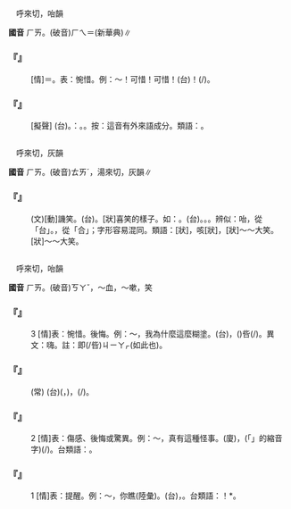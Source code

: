 
=={{ruby|嗨|ㄏㄞ}}==

　呼來切，咍韻

'''國音''' <rt>ㄏㄞ</rt>。(破音)<rt>ㄏㄟ</rt>＝{{ruby|嘿|ㄏㄟ}}(新華典)∥

    

==='''『{{ruby|嗨|ㄏㄞ}}』'''===
: [情]＝{{ruby|咳|ㄏㄞ}}。表：惋惜。例：～！可惜！可惜！(台){{ruby|嗨|ㄏㄞ˪}}！{{ruby|真|ㄐㄧㄣ}}{{ruby|可|ㄎㄜˋ}}{{ruby|惜|ㄒㄧㄜㆷ}}(/{{ruby|扑|ㄆㄚㆷ}}{{ruby|損|ㄙㆭˋ}})。
    

==='''『{{ruby|嗨|ㄏㄞ}}{{ruby|喲|·ㄧㄛ}}』'''===
: [擬聲] (台){{ruby|集|ㄐㄧㆴ ͘}}{{ruby|體|ㄊㆤˋ}}{{ruby|勞|ㄌㄜˊ}}{{ruby|動|ㄉㆲ˫}}{{ruby|用|ㄧㄥ˫/ㄧㆲ˫}}{{ruby|力|ㄌㄚㆵ ͘}}{{ruby|時|ㄒㄧˊ}}{{ruby|呼|ㄏㆦ}}{{ruby|喊|ㄏㄧㆰ˪}}{{ruby|互|ㄏㆦ˫}}{{ruby|相|ㄒㄧㆲ}}{{ruby|加|ㄍㄚ}}{{ruby|油|ㄧㄨˊ}}{{ruby|助|ㄗㆦ˫}}{{ruby|勢|ㄙㆤ˪}}{{ruby|丌|ㆤ}}{{ruby|聲|ㄒㄧㆩ}}{{ruby|音|ㄧㆬ}}。{{ruby|如|ㄌㄨˊ}}：{{ruby|( )|ㄨㄧㆷ}}{{ruby|惜|ㄒㄧㄜㆷ}}。{{ruby|( )|ㄏㄚㆵ ͘}}{{ruby|惜|ㄒㄧㄜㆷ}}。按：這音有外來語成分。類語：{{ruby|杭|ㄏㄤ}}{{ruby|唷|ㄧㄛ}}。
    

=={{ruby|咍|ㄏㄞ}}==

　呼來切，灰韻

'''國音''' <rt>ㄏㄞ</rt>。(破音)<rt>ㄊㄞˊ</rt>，湯來切，灰韻∥

    

==='''『{{ruby|咍|ㄏㄞ}}』'''===
: (文)[動]譏笑。(台){{ruby|笑|ㄑㄧㄜ˪}}{{ruby|人|·ㄌㄤˊ}}。[狀]喜笑的樣子。如：{{ruby|咍|ㄏㄞ}}{{ruby|咍|ㄏㄞ}}。(台){{ruby|笑|ㄑㄧㄜ˪}}{{ruby|咳|ㄏㄞ}}{{ruby|咳|ㄏㄞ}}。{{ruby|哈|ㄏㄚㆷ}}{{ruby|哈|ㄏㄚㆷ}}{{ruby|笑|ㄑㄧㄜ˪}}。{{ruby|哈|ㄏㄚ}}{{ruby|哈|ㄏㄚ}}{{ruby|大|ㄉㄞ˫}}{{ruby|笑|ㄑㄧㄜ˪}}。辨似：咍，從「台」。{{ruby|哈|ㄏㄚ}}，從「合」；字形容易混同。類語：{{ruby|咍|ㄏㄞ}}[狀]，咳[狀]，{{ruby|哈|ㄏㄚ}}[狀]～～大笑。{{ruby|呵|ㄏㄜ}}[狀]～～大笑。
    

=={{ruby|咳|ㄏㄞ}}==

　呼來切，咍韻

'''國音''' <rt>ㄏㄞ</rt>。(破音)<rt>ㄎㄚˇ</rt>，～血{{ruby|。|ㄎㄜˊ}}，～嗽{{ruby|。|ㄏㄞ}}，笑

    

==='''『{{ruby|咳|ㄏㄞ}}』'''===
:3  [情]表：惋惜。後悔。例：～，我為什麼這麼糊塗。(台){{ruby|阿|ㄚㆷ}}{{ruby|咦|ㄧ˪}}，{{ruby|我|ㆣㄨㄚˋ}}{{ruby|哪|ㄋㄚˋ}}({{ruby|會|ㄨㆤ˫/ㆤ˫}})呰(/{{ruby|即|ㄐㄧㄚㆷ}}){{ruby|恁|ㄌㄧㄣ˪}}{{ruby|糊|ㄏㆦˊ}}{{ruby|塗|ㄉㆦˊ}}。異文：嗨。註：即(/呰)<rt>ㄐㄧㄚㆷ</rt>{{ruby|恁|ㄌㄧㄣ˪}}(如此也)。
    

==='''『{{ruby|咳|ㄏㄞ}}{{ruby|聲|ㄕㄥ}}{{ruby|歎|ㄊㄢˋ}}{{ruby|氣|ㄑㄧˋ}}』'''===
: (常) (台)({{ruby|煩|ㄏㄨㄢˊ}}{{ruby|惱|ㄌㄜˋ}}，{{ruby|著|ㄉㄧㄜㆷ ͘}}{{ruby|急|ㄍㄧㆴ}}{{ruby|時|ㄒㄧˊ}}){{ruby|咳|ㄏㄞ}}{{ruby|咳|ㄏㄞ}}{{ruby|叫|ㄍㄧㄜㆷ}}，{{ruby|<mark>&#xf9367;</mark>|ㄗㄚㆴ ͘}}{{ruby|<mark>&#xf9367;</mark>|ㄗㄚㆴ ͘}}(/{{ruby|咂|ㄗㄚㆵ}}{{ruby|咂|ㄗㄚㆵ}}){{ruby|叫|ㄍㄧㄜ˪}}。
    

==='''『{{ruby|咳|ㄏㄞ}}』'''===
:2  [情]表：傷感、後悔或驚異。例：～，真有這種怪事。(廈){{ruby|咳|ㄏㄞ}}，{{ruby|真|ㄐㄧㄣ}}{{ruby|有|ㄨ˫}}{{ruby|<mark>&#xffb50;</mark>|ㄐㄧㆵ}}(「{{ruby|此|ㄐㄧˋ}}{{ruby|一|ㄐㄧㆵ ͘}}」的縮音字)(/{{ruby|此|ㄐㄧㆵ}}){{ruby|款|ㄎㄨㄢˋ}}{{ruby|怪|ㄍㄨㄞ˪}}{{ruby|事|ㄙㄨ˫}}。台類語：{{ruby|咳|ㄏㄞ˪}}{{ruby|咦|˙ㄧ}}。
    

==='''『{{ruby|咳|ㄏㄞ}}』'''===
:1  [情]表：提醒。例：～，你瞧(陸彙)。(台){{ruby|咳|ㄏㆥㆷ}}{{ruby|唉|ㆤ}}，{{ruby|汝|ㄌㄧˋ}}{{ruby|看|ㄎㄨㆩ˪}}{{ruby|咧|ㄌㆤ˪}}。台類語：{{ruby|<mark>&#xffd7a;</mark>|ㄋㆤˋ}}{{ruby|唉|ㆤ}}！{{ruby|那|ㄋㄚㆷ}}*{{ruby|阿|ㄗㄨㄟˇ}}。
    
